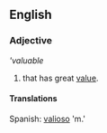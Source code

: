 ==English==

===Adjective===
'''valuable'' 
# that has great [[value]].

====Translations====
Spanish: [[valioso]] 'm.'